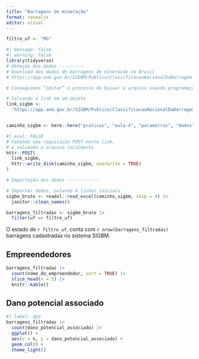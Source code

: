 ```yaml
---
title: "Barragens de mineração"
format: revealjs
editor: visual
---
```


```r
filtro_uf <- "MG"
```


```r
#| message: false
#| warning: false
library(tidyverse)
# Obteção dos dados ---------
# Download dos dados de barragens de mineração no Brasil
# https://app.anm.gov.br/SIGBM/Publico/ClassificacaoNacionalDaBarragem

# Conseguimos “imitar” o processo de baixar o arquivo usando programação.

# Salvando o link em um objeto
link_sigbm <-
  "https://app.anm.gov.br/SIGBM/Publico/ClassificacaoNacionalDaBarragem/ExportarExcel"


caminho_sigbm <- here::here("praticas", "aula-4", "parametros", "dados", "sigbm.xlsx")
```

```r
#| eval: FALSE
# Fazendo uma requisição POST neste link,
# e salvando o arquivo localmente
httr::POST(
  link_sigbm,
  httr::write_disk(caminho_sigbm, overwrite = TRUE)
)
```

```r
# Importação dos dados ------------

# Importar dados, pulando 4 linhas iniciais
sigbm_bruto <- readxl::read_excel(caminho_sigbm, skip = 4) |> 
  janitor::clean_names()
```


```r
barragens_filtradas <- sigbm_bruto |> 
  filter(uf == filtro_uf)
```

O estado de `r filtro_uf`, conta com `r nrow(barragens_filtradas)` barragens cadastradas no sistema SIGBM.

## Empreendedores

```r
barragens_filtradas |> 
  count(nome_do_empreendedor, sort = TRUE) |> 
  slice_head(n = 5) |> 
  knitr::kable()
```


## Dano potencial associado


```r
#| label: dpa
barragens_filtradas |> 
  count(dano_potencial_associado) |> 
  ggplot() + 
  aes(x = n, y = dano_potencial_associado) +
  geom_col() +
  theme_light()
```


